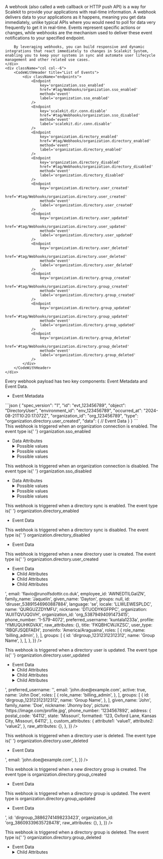 
<IntersectingHeader id="tag/Webhooks" title="Webhooks"/>
<div className="row section">
    <div className="col col--6">
        A webhook (also called a web callback or HTTP push API) is a way for Scalekit to provide your applications with real-time information. A webhook delivers data to your applications as it happens, meaning you get data immediately, unlike typical APIs where you would need to poll for data very frequently to get it in real-time. Events represent specific actions or changes, while webhooks are the mechanism used to deliver these event notifications to your specified endpoint.

        By leveraging webhooks, you can build responsive and dynamic integrations that react immediately to changes in Scalekit System, enabling you to keep your systems in sync and automate user lifecycle management and other related use cases.
    </div>
    <div className="col col--6">
        <CodeWithHeader title="List of Events">
            <div className="endpoints">
                <Endpoint
                    key='organization.sso_enabled'
                    href='#tag/Webhooks/organization.sso_enabled'
                    method='event'
                    label='organization.sso_enabled'
                />
                <Endpoint
                    key='scalekit.dir.conn.disable'
                    href='#tag/Webhooks/organization.sso_disabled'
                    method='event'
                    label='scalekit.dir.conn.disable'
                />
                <Endpoint
                    key='organization.directory_enabled'
                    href='#tag/Webhooks/organization.directory_enabled'
                    method='event'
                    label='organization.directory_enabled'
                />
                <Endpoint
                    key='organization.directory_disabled'
                    href='#tag/Webhooks/organization.directory_disabled'
                    method='event'
                    label='organization.directory_disabled'
                />
                <Endpoint
                    key='organization.directory.user_created'
                    href='#tag/Webhooks/organization.directory.user_created'
                    method='event'
                    label='organization.directory.user_created'
                />
                <Endpoint
                    key='organization.directory.user_updated'
                    href='#tag/Webhooks/organization.directory.user_updated'
                    method='event'
                    label='organization.directory.user_updated'
                />
                <Endpoint
                    key='organization.directory.user_deleted'
                    href='#tag/Webhooks/organization.directory.user_deleted'
                    method='event'
                    label='organization.directory.user_deleted'
                />
                <Endpoint
                    key='organization.directory.group_created'
                    href='#tag/Webhooks/organization.directory.group_created'
                    method='event'
                    label='organization.directory.group_created'
                />
                <Endpoint
                    key='organization.directory.group_updated'
                    href='#tag/Webhooks/organization.directory.group_updated'
                    method='event'
                    label='organization.directory.group_updated'
                />
                <Endpoint
                    key='organization.directory.group_deleted'
                    href='#tag/Webhooks/organization.directory.group_deleted'
                    method='event'
                    label='organization.directory.group_deleted'
                />
            </div>
        </CodeWithHeader>
    </div>

</div>

<IntersectingHeader id="tag/Webhooks/object" title="Event Object" subheading="true" classList="ApiCategoryList"/>
<div className="row section">
    <div className="col col--6">
        Every webhook payload has two key components: Event Metadata and Event Data.
        <ul className="ApiReference-Parameters">
            <li className="ApiReference-Parameter header">Event Metadata</li>
            <Parameter attrKey="spec_version" type="string" description="Version of the event specification (currently '1')" />
            <Parameter attrKey="id" type="string" description="Unique identifier for the specific event" />
            <Parameter attrKey="object" type="string" description="The type of object affected (Example: 'DirectoryUser')" />
            <Parameter attrKey="environment_id" type="string" description="Identifier for the environment" />
            <Parameter attrKey="occurred_at" type="string" description="Timestamp of when the event occurred" />
            <Parameter attrKey="organization_id" type="string" description="Identifier for the organization" />
            <Parameter attrKey="type" type="string" description="Specifies the exact event type (Example: 'organization.directory.user_created' for user creation)" />
            <Parameter attrKey="data" type="object" description="Contains latest object data after the event" />
        </ul>
    </div>
    <div className="col col--6">
        <CodeWithHeader title="Sample Event Payload">
        ```json
        {
          "spec_version": "1",
          "id": "evt_123456789",
          "object": "DirectoryUser",
          "environment_id": "env_123456789",
          "occurred_at": "2024-08-21T10:20:17.072Z",
          "organization_id": "org_123456789",
          "type": "organization.directory.user_created",
          "data": {
            // Event Data
          }
        }
        ```
        </CodeWithHeader>
    </div>
</div>

<IntersectingHeader title="Enterprise SSO" subheading="true" />
<IntersectingHeader
  id="tag/Webhooks/organization.sso_enabled"
  title="SSO Enabled"
  subheading="true"
  classList="ApiCategoryList webhook method"
/>
<div className="row section">
  <div className="col col--6">
    This webhook is triggered when an organization connection is enabled. The event type is{' '}
    <SimpleCode>organization.sso_enabled</SimpleCode>
    <ul className="ApiReference-Parameters">
      <li className="ApiReference-Parameter header">Data Attributes</li>
      <Parameter attrKey="id" type="string" description="Unique identifier for the connection" />
      <Parameter attrKey="provider" type="enum" description="Identity provider for the connection">
        <details>
          <summary>Possible values</summary>
          <Parameter attrKey="OKTA" />
        </details>
      </Parameter>
      <Parameter
        attrKey="connection_type"
        type="enum"
        description="Type of authentication protocol"
      >
        <details>
          <summary>Possible values</summary>
          <Parameter attrKey="SAML" />
          <Parameter attrKey="OIDC" />
        </details>
      </Parameter>
      <Parameter
        attrKey="enabled"
        type="boolean"
        description="Indicates whether the connection is currently enabled or disabled"
      />
      <Parameter attrKey="status" type="enum" description="Current status of the connection">
        <details>
          <summary>Possible values</summary>
          <Parameter attrKey="COMPLETED" />
        </details>
      </Parameter>
    </ul>
  </div>
  <div className="col col--6">
    <CodeWithHeader title="organization.sso_enabled">
      <JsonViewer
        src={{
          spec_version: '1',
          id: 'evt_55135294931862024',
          object: 'Connection',
          environment_id: 'env_27758032200925221',
          occurred_at: '2025-01-15T08:39:56.694563302Z',
          organization_id: 'org_30682579501843011',
          type: 'organization.sso_enabled',
          data: {
            connection_type: 'OIDC',
            enabled: true,
            id: 'conn_30682599886160264',
            provider: 'OKTA',
            organization_id: 'org_30682579501843011',
            status: 'COMPLETED',
          },
        }}
      />
    </CodeWithHeader>
  </div>
</div>

<IntersectingHeader
  id="tag/Webhooks/organization.sso_disabled"
  title="SSO Disabled"
  subheading="true"
  classList="ApiCategoryList webhook method"
/>
<div className="row section">
  <div className="col col--6">
    This webhook is triggered when an organization connection is disabled. The event type is{' '}
    <SimpleCode>organization.sso_disabled</SimpleCode>
    <ul className="ApiReference-Parameters">
      <li className="ApiReference-Parameter header">Data Attributes</li>
      <Parameter attrKey="id" type="string" description="Unique identifier for the connection" />
      <Parameter attrKey="provider" type="enum" description="Identity provider for the connection">
        <details>
          <summary>Possible values</summary>
          <Parameter attrKey="OKTA" />
        </details>
      </Parameter>
      <Parameter
        attrKey="connection_type"
        type="enum"
        description="Type of authentication protocol"
      >
        <details>
          <summary>Possible values</summary>
          <Parameter attrKey="SAML" />
          <Parameter attrKey="OIDC" />
        </details>
      </Parameter>
      <Parameter
        attrKey="enabled"
        type="boolean"
        description="Indicates whether the connection is currently enabled or disabled"
      />
      <Parameter attrKey="status" type="enum" description="Current status of the connection">
        <details>
          <summary>Possible values</summary>
          <Parameter attrKey="COMPLETED" />
        </details>
      </Parameter>
    </ul>
  </div>
  <div className="col col--6">
    <CodeWithHeader title="organization.sso_disabled">
      <JsonViewer
        src={{
          environment_id: 'env_27758032200925221',
          id: 'evt_55135244717654530',
          object: 'Connection',
          occurred_at: '2025-01-15T08:39:26.764447559Z',
          organization_id: 'org_30682579501843011',
          spec_version: '1',
          type: 'organization.sso_disabled',
          data: {
            organization_id: 'org_30682579501843011',
            connection_type: 'OIDC',
            enabled: false,
            id: 'conn_30682599886160264',
            provider: 'OKTA',
            status: 'COMPLETED',
          },
        }}
      />
    </CodeWithHeader>
  </div>
</div>

<IntersectingHeader title="SCIM Provisioning" subheading="true" />
<IntersectingHeader
  id="tag/Webhooks/organization.directory_enabled"
  title="Directory Enabled"
  subheading="true"
  classList="ApiCategoryList webhook method"
/>
<div className="row section">
  <div className="col col--6">
    This webhook is triggered when a directory sync is enabled. The event type is{' '}
    <SimpleCode>organization.directory_enabled</SimpleCode>
    <ul className="ApiReference-Parameters">
      <li className="ApiReference-Parameter header">Event Data</li>
      <Parameter
        attrKey="id"
        type="string"
        description="Unique identifier for the directory connection"
      />
      <Parameter
        attrKey="directory_type"
        type="string"
        description="The type of directory synchronization"
      />
      <Parameter
        attrKey="enabled"
        type="boolean"
        description="Indicates if the directory sync is enabled"
      />
      <Parameter
        attrKey="environment_id"
        type="string"
        description="Identifier for the environment"
      />
      <Parameter
        attrKey="last_sync_at"
        type="null"
        description="Timestamp of the last synchronization, null if not yet synced"
      />
      <Parameter
        attrKey="organization_id"
        type="string"
        description="Identifier for the organization"
      />
      <Parameter attrKey="provider" type="string" description="The provider of the directory" />
      <Parameter
        attrKey="updated_at"
        type="string"
        description="Timestamp of when the configuration was last updated"
      />
      <Parameter
        attrKey="occurred_at"
        type="string"
        description="Timestamp of when the event occurred"
      />
    </ul>
  </div>
  <div className="col col--6">
    <CodeWithHeader title="organization.directory_enabled">
      <JsonViewer
        src={{
          environment_id: 'env_27758032200925221',
          id: 'evt_55136848686613000',
          object: 'Directory',
          occurred_at: '2025-01-15T08:55:22.802860294Z',
          organization_id: 'org_55135410258444802',
          spec_version: '1',
          type: 'organization.directory_enabled',
          data: {
            directory_type: 'SCIM',
            enabled: false,
            id: 'dir_55135622825771522',
            organization_id: 'org_55135410258444802',
            provider: 'OKTA',
            updated_at: '2025-01-15T08:55:22.792993454Z',
          },
        }}
      />
    </CodeWithHeader>
  </div>
</div>

<IntersectingHeader
  id="tag/Webhooks/organization.directory_disabled"
  title="Directory Disabled"
  subheading="true"
  classList="ApiCategoryList webhook method"
/>
<div className="row section">
  <div className="col col--6">
    This webhook is triggered when a directory sync is disabled. The event type is{' '}
    <SimpleCode>organization.directory_disabled</SimpleCode>
    <ul className="ApiReference-Parameters">
      <li className="ApiReference-Parameter header">Event Data</li>
      <Parameter
        attrKey="directory_type"
        type="string"
        description="Type of directory protocol used for synchronization"
      />
      <Parameter
        attrKey="enabled"
        type="boolean"
        description="Indicates whether the directory synchronization is currently enabled or disabled"
      />
      <Parameter
        attrKey="id"
        type="string"
        description="Unique identifier for the directory connection"
      />
      <Parameter
        attrKey="last_sync_at"
        type="string"
        description="Timestamp of the most recent directory synchronization"
      />
      <Parameter
        attrKey="organization_id"
        type="string"
        description="Unique identifier of the organization associated with this directory"
      />
      <Parameter
        attrKey="provider"
        type="string"
        description="Identity provider for the directory connection"
      />
      <Parameter
        attrKey="status"
        type="string"
        description="Current status of the directory synchronization process"
      />
      <Parameter
        attrKey="updated_at"
        type="string"
        description="Timestamp of the most recent update to the directory connection"
      />
      <Parameter
        attrKey="occurred_at"
        type="string"
        description="Timestamp of when the event occurred"
      />
    </ul>
  </div>
  <div className="col col--6">
    <CodeWithHeader title="organization.directory_disabled">
      <JsonViewer
        src={{
          spec_version: '1',
          id: 'evt_53891640779079756',
          type: 'organization.directory_disabled',
          occurred_at: '2025-01-06T18:45:21.057814Z',
          environment_id: 'env_53814739859406915',
          organization_id: 'org_53879494091473415',
          object: 'Directory',
          data: {
            directory_type: 'SCIM',
            enabled: false,
            id: 'dir_53879621145330183',
            organization_id: 'org_53879494091473415',
            provider: 'OKTA',
            updated_at: '2025-01-06T18:45:21.04978184Z',
          },
        }}
      />
    </CodeWithHeader>
  </div>
</div>

<IntersectingHeader
  id="tag/Webhooks/organization.directory.user_created"
  title="Directory User Created"
  subheading="true"
  classList="ApiCategoryList webhook method"
/>
<div className="row section">
  <div className="col col--6">
    This webhook is triggered when a new directory user is created. The event type is{' '}
    <SimpleCode>organization.directory.user_created</SimpleCode>
    <ul className="ApiReference-Parameters">
      <li className="ApiReference-Parameter header">Event Data</li>
      <Parameter attrKey="id" type="string" description="Unique ID of the Directory User" />
      <Parameter
        attrKey="organization_id"
        type="string"
        description="Unique ID of the Organization to which this directory user belongs"
      />
      <Parameter
        attrKey="dp_id"
        type="string"
        description="Unique ID of the User in the Directory Provider (IdP) system"
      />
      <Parameter
        attrKey="preferred_username"
        type="string"
        description="Preferred username of the directory user"
      />
      <Parameter attrKey="email" type="string" description="Email of the directory user" />
      <Parameter
        attrKey="active"
        type="boolean"
        description="Indicates if the directory user is active"
      />
      <Parameter
        attrKey="name"
        type="string"
        description="Fully formatted name of the directory user"
      />
      <Parameter
        attrKey="roles"
        type="array"
        description="Array of roles assigned to the directory user"
      >
        <details>
          <summary>Child Attributes</summary>
          <Parameter attrKey="role" type="string" description="Role of the directory user" />
          <Parameter attrKey="name" type="string" description="Name of the directory user" />
        </details>
      </Parameter>
      <Parameter
        attrKey="groups"
        type="array"
        description="Array of groups to which the directory user belongs"
      >
        <details>
          <summary>Child Attributes</summary>
          <Parameter attrKey="id" type="string" description="ID of the directory group" />
          <Parameter attrKey="name" type="string" description="Name of the directory group" />
        </details>
      </Parameter>
      <Parameter
        attrKey="given_name"
        type="string"
        description="Given name of the directory user"
      />
      <Parameter
        attrKey="family_name"
        type="string"
        description="Family name of the directory user"
      />
      <Parameter attrKey="nickname" type="string" description="Nickname of the directory user" />
      <Parameter
        attrKey="picture"
        type="string"
        description="URL of the directory user's profile picture"
      />
      <Parameter
        attrKey="phone_number"
        type="string"
        description="Phone number of the directory user"
      />
      <Parameter attrKey="address" type="object" description="Address of the directory user">
        <details>
          <summary>Child Attributes</summary>
          <Parameter
            attrKey="postal_code"
            type="string"
            description="Postal code of the directory user address"
          />
          <Parameter
            attrKey="state"
            type="string"
            description="State of the directory user address"
          />
          <Parameter
            attrKey="formatted"
            type="string"
            description="Formatted address of the directory user"
          />
        </details>
      </Parameter>
      <Parameter
        attrKey="custom_attributes"
        type="object"
        description="Custom attributes of the directory user"
      />
      <Parameter
        attrKey="raw_attributes"
        type="object"
        description="Raw attributes of the directory user as received from the Directory Provider (IdP)"
      />
    </ul>
  </div>
  <div className="col col--6">
    <CodeWithHeader title="organization.directory.user_created">
      <JsonViewer
        src={{
          spec_version: '1',
          id: 'evt_53891546994442316',
          type: 'organization.directory.user_created',
          occurred_at: '2025-01-06T18:44:25.153954Z',
          environment_id: 'env_53814739859406915',
          organization_id: 'org_53879494091473415',
          object: 'DirectoryUser',
          data: {
            active: true,
            cost_center: 'QAUZJUHSTYCN',
            custom_attributes: {
              mobile_phone_number: '1-579-4072',
            },
            department: 'HNXJPGISMIFN',
            division: 'MJFUEYJOKICN',
            dp_id: '<id from IDP>',
            email: 'flavio@runolfsdottir.co.duk',
            employee_id: 'AWNEDTILGaIZN',
            family_name: 'Jaquelin',
            given_name: 'Dayton',
            groups: null,
            id: 'diruser_53891546960887884',
            language: 'se',
            locale: 'LLWLEWESPLDC',
            name: 'QURGUZZDYMFU',
            nickname: 'DTUODYKGFPPC',
            organization: 'AUIITQVUQGVH',
            organization_id: 'org_53879494091473415',
            phone_number: '1-579-4072',
            preferred_username: 'kuntala1233a',
            profile: 'YMIUQUHKGVAX',
            raw_attributes: {},
            title: 'FKQBHCWJXZSC',
            user_type: 'RBQFJSQEFAEH',
            zoneinfo: 'America/Araguaina',
            roles: [
              {
                role_name: 'billing_admin',
              },
            ],
            groups: [
              {
                id: 'dirgroup_12312312312312',
                name: 'Group Name',
              },
            ],
          },
        }}
      />
    </CodeWithHeader>
  </div>
</div>

<IntersectingHeader
  id="tag/Webhooks/organization.directory.user_updated"
  title="Directory User Updated"
  subheading="true"
  classList="ApiCategoryList webhook method"
/>
<div className="row section">
  <div className="col col--6">
    This webhook is triggered when a directory user is updated. The event type is{' '}
    <SimpleCode>organization.directory.user_updated</SimpleCode>
    <ul className="ApiReference-Parameters">
      <li className="ApiReference-Parameter header">Event Data</li>
      <Parameter attrKey="id" type="string" description="Unique ID of the Directory User" />
      <Parameter
        attrKey="organization_id"
        type="string"
        description="Unique ID of the Organization to which this directory user belongs"
      />
      <Parameter
        attrKey="dp_id"
        type="string"
        description="Unique ID of the User in the Directory Provider (IdP) system"
      />
      <Parameter
        attrKey="preferred_username"
        type="string"
        description="Preferred username of the directory user"
      />
      <Parameter attrKey="email" type="string" description="Email of the directory user" />
      <Parameter
        attrKey="active"
        type="boolean"
        description="Indicates if the directory user is active"
      />
      <Parameter
        attrKey="name"
        type="string"
        description="Fully formatted name of the directory user"
      />
      <Parameter
        attrKey="roles"
        type="array"
        description="Array of roles assigned to the directory user"
      >
        <details>
          <summary>Child Attributes</summary>
          <Parameter attrKey="role" type="string" description="Role of the directory user" />
          <Parameter attrKey="name" type="string" description="Name of the directory user" />
        </details>
      </Parameter>
      <Parameter
        attrKey="groups"
        type="array"
        description="Array of groups to which the directory user belongs"
      >
        <details>
          <summary>Child Attributes</summary>
          <Parameter attrKey="id" type="string" description="ID of the directory group" />
          <Parameter attrKey="name" type="string" description="Name of the directory group" />
        </details>
      </Parameter>
      <Parameter
        attrKey="given_name"
        type="string"
        description="Given name of the directory user"
      />
      <Parameter
        attrKey="family_name"
        type="string"
        description="Family name of the directory user"
      />
      <Parameter attrKey="nickname" type="string" description="Nickname of the directory user" />
      <Parameter
        attrKey="picture"
        type="string"
        description="URL of the directory user's profile picture"
      />
      <Parameter
        attrKey="phone_number"
        type="string"
        description="Phone number of the directory user"
      />
      <Parameter attrKey="address" type="object" description="Address of the directory user">
        <details>
          <summary>Child Attributes</summary>
          <Parameter
            attrKey="postal_code"
            type="string"
            description="Postal code of the directory user address"
          />
          <Parameter
            attrKey="state"
            type="string"
            description="State of the directory user address"
          />
          <Parameter
            attrKey="formatted"
            type="string"
            description="Formatted address of the directory user"
          />
        </details>
      </Parameter>
      <Parameter
        attrKey="custom_attributes"
        type="object"
        description="Custom attributes of the directory user"
      />
      <Parameter
        attrKey="raw_attributes"
        type="object"
        description="Raw attributes of the directory user as received from the Directory Provider (IdP)"
      />
    </ul>
  </div>
  <div className="col col--6">
    <CodeWithHeader title="organization.directory.user_updated">
      <JsonViewer
        src={{
          spec_version: '1',
          id: 'evt_53891546994442316',
          type: 'organization.directory.user_updated',
          occurred_at: '2025-01-06T18:44:25.153954Z',
          environment_id: 'env_53814739859406915',
          organization_id: 'org_53879494091473415',
          object: 'DirectoryUser',
          data: {
            id: 'diruser_12312312312312',
            organization_id: 'org_53879494091473415',
            dp_id: '<scim_external_id>',
            preferred_username: '<idp_user_name>',
            email: 'john.doe@example.com',
            active: true,
            name: 'John Doe',
            roles: [
              {
                role_name: 'billing_admin',
              },
            ],
            groups: [
              {
                id: 'dirgroup_12312312312312',
                name: 'Group Name',
              },
            ],
            given_name: 'John',
            family_name: 'Doe',
            nickname: 'Jhonny boy',
            picture: 'https://image.com/profile.jpg',
            phone_number: '1234567892',
            address: {
              postal_code: '64112',
              state: 'Missouri',
              formatted: '123, Oxford Lane, Kansas City, Missouri, 64112',
            },
            custom_attributes: {
              attribute1: 'value1',
              attribute2: 'value2',
            },
            raw_attributes: {},
          },
        }}
      />
    </CodeWithHeader>
  </div>
</div>

<IntersectingHeader
  id="tag/Webhooks/organization.directory.user_deleted"
  title="Directory User Deleted"
  subheading="true"
  classList="ApiCategoryList webhook method"
/>
<div className="row section">
  <div className="col col--6">
    This webhook is triggered when a directory user is deleted. The event type is{' '}
    <SimpleCode>organization.directory.user_deleted</SimpleCode>
    <ul className="ApiReference-Parameters">
      <li className="ApiReference-Parameter header">Event Data</li>
      <Parameter attrKey="id" type="string" description="Unique ID of the Directory User" />
      <Parameter
        attrKey="organization_id"
        type="string"
        description="Unique ID of the Organization to which this directory user belongs"
      />
      <Parameter
        attrKey="dp_id"
        type="string"
        description="Unique ID of the User in the Directory Provider (IdP) system"
      />
      <Parameter attrKey="email" type="string" description="Email of the directory user" />
    </ul>
  </div>
  <div className="col col--6">
    <CodeWithHeader title="organization.directory.user_deleted">
      <JsonViewer
        src={{
          spec_version: '1',
          id: 'evt_53891546994442316',
          type: 'organization.directory.user_deleted',
          occurred_at: '2025-01-06T18:44:25.153954Z',
          environment_id: 'env_53814739859406915',
          organization_id: 'org_53879494091473415',
          object: 'DirectoryUser',
          data: {
            id: 'diruser_12312312312312',
            organization_id: 'org_12312312312312',
            dp_id: '<scim_external_id>',
            email: 'john.doe@example.com',
          },
        }}
      />
    </CodeWithHeader>
  </div>
</div>

<IntersectingHeader
  id="tag/Webhooks/organization.directory.group_created"
  title="Directory Group Created"
  subheading="true"
  classList="ApiCategoryList webhook method"
/>
<div className="row section">
  <div className="col col--6">
    This webhook is triggered when a new directory group is created. The event type is <SimpleCode>organization.directory.group_created</SimpleCode>
    <ul className="ApiReference-Parameters">
      <li className="ApiReference-Parameter header">Event Data</li>
      <Parameter
        attrKey="directory_id"
        type="string"
        description="Unique identifier for the directory"
      />
      <Parameter
        attrKey="display_name"
        type="string"
        description="Display name of the directory group"
      />
      <Parameter
        attrKey="external_id"
        type="null"
        description="External identifier for the group, null if not specified"
      />
      <Parameter
        attrKey="id"
        type="string"
        description="Unique identifier for the directory group"
      />
      <Parameter
        attrKey="organization_id"
        type="string"
        description="Identifier for the organization associated with the group"
      />
      <Parameter
        attrKey="raw_attributes"
        type="object"
        description="Raw attributes of the directory provider"
      />
      <Parameter
        attrKey="environment_id"
        type="string"
        description="Identifier for the environment where the event occurred"
      />
      <Parameter attrKey="id" type="string" description="Unique identifier for the event" />
      <Parameter attrKey="object" type="string" description="Type of object the event relates to" />
      <Parameter
        attrKey="occurred_at"
        type="string"
        description="Timestamp when the event occurred"
      />
      <Parameter
        attrKey="organization_id"
        type="string"
        description="Identifier for the organization associated with the event"
      />
      <Parameter
        attrKey="spec_version"
        type="string"
        description="Specification version of the event"
      />
      <Parameter
        attrKey="type"
        type="string"
        description="Type of the event, indicating the action that occurred"
      />
    </ul>

  </div>
  <div className="col col--6">
    <CodeWithHeader title="organization.directory.group_created">
      <JsonViewer
        src={{
          spec_version: '1',
          id: 'evt_38862741515010639',
          environment_id: 'env_32080745237316098',
          object: 'DirectoryGroup',
          occurred_at: '2024-09-25T02:26:39.036398577Z',
          organization_id: 'org_38609339635728478',
          type: 'organization.directory.group_created',
          data: {
            directory_id: 'dir_38610496391217780',
            display_name: 'Avengers',
            external_id: null,
            id: 'dirgroup_38862741498233423',
            organization_id: 'org_38609339635728478',
            raw_attributes: {},
          },
        }}
      />
    </CodeWithHeader>
  </div>
</div>

<IntersectingHeader
  id="tag/Webhooks/organization.directory.group_updated"
  title="Directory Group Updated"
  subheading="true"
  classList="ApiCategoryList webhook method"
/>
<div className="row section">
  <div className="col col--6">
    This webhook is triggered when a directory group is updated. The event type is
    <SimpleCode>organization.directory.group_updated</SimpleCode>
    <ul className="ApiReference-Parameters">
      <li className="ApiReference-Parameter header">Event Data</li>
      <Parameter
        attrKey="directory_id"
        type="string"
        description="Unique identifier for the directory"
      />
      <Parameter
        attrKey="display_name"
        type="string"
        description="Display name of the directory group"
      />
      <Parameter
        attrKey="external_id"
        type="null"
        description="External identifier for the group, null if not specified"
      />
      <Parameter
        attrKey="id"
        type="string"
        description="Unique identifier for the directory group"
      />
      <Parameter
        attrKey="organization_id"
        type="string"
        description="Identifier for the organization associated with the group"
      />
      <Parameter
        attrKey="raw_attributes"
        type="object"
        description="Raw attributes of the directory group"
      />
      <Parameter
        attrKey="environment_id"
        type="string"
        description="Identifier for the environment where the event occurred"
      />
      <Parameter attrKey="id" type="string" description="Unique identifier for the event" />
      <Parameter attrKey="object" type="string" description="Type of object the event relates to" />
      <Parameter
        attrKey="occurred_at"
        type="string"
        description="Timestamp when the event occurred"
      />
      <Parameter
        attrKey="organization_id"
        type="string"
        description="Identifier for the organization associated with the event"
      />
      <Parameter
        attrKey="spec_version"
        type="string"
        description="Specification version of the event"
      />
      <Parameter
        attrKey="type"
        type="string"
        description="Type of the event, indicating the action that occurred"
      />
    </ul>
  </div>
  <div className="col col--6">
    <CodeWithHeader title="organization.directory.group_updated">
      <JsonViewer
        src={{
          spec_version: '1',
          id: 'evt_38864948910162368',
          organization_id: 'org_38609339635728478',
          type: 'organization.directory.group_updated',
          environment_id: 'env_32080745237316098',
          object: 'DirectoryGroup',
          occurred_at: '2024-09-25T02:48:34.745030921Z',
          data: {
            directory_id: 'dir_38610496391217780',
            display_name: 'Avengers',
            external_id: '<external_id>',
            id: 'dirgroup_38862741498233423',
            organization_id: 'org_38609339635728478',
            raw_attributes: {},
          },
        }}
      />
    </CodeWithHeader>
  </div>
</div>

<IntersectingHeader
  id="tag/Webhooks/organization.directory.group_deleted"
  title="Directory Group Deleted"
  subheading="true"
  classList="ApiCategoryList webhook method"
/>
<div className="row section">
  <div className="col col--6">
    This webhook is triggered when a directory group is deleted. The event type is{' '}
    <SimpleCode>organization.directory.group_deleted</SimpleCode>
    <ul className="ApiReference-Parameters">
      <li className="ApiReference-Parameter header">Event Data</li>
      <Parameter
        attrKey="directory_id"
        type="string"
        description="Unique identifier for the directory"
      />
      <Parameter
        attrKey="display_name"
        type="string"
        description="Display name of the directory group"
      />
      <Parameter
        attrKey="dp_id"
        type="string"
        description="Unique identifier for the group in the directory provider system"
      />
      <Parameter
        attrKey="id"
        type="string"
        description="Unique identifier for the directory group"
      />
      <Parameter
        attrKey="organization_id"
        type="string"
        description="Identifier for the organization associated with the group"
      />
      <Parameter
        attrKey="raw_attributes"
        type="object"
        description="Raw attributes of the directory group as received from the provider"
      >
        <details>
          <summary>Child Attributes</summary>
          <Parameter
            attrKey="displayName"
            type="string"
            description="Display name of the group as received from the directory provider"
          />
          <Parameter
            attrKey="externalId"
            type="string"
            description="External identifier for the group in the directory provider system"
          />
          <Parameter attrKey="members" type="array" description="Array of members in the group">
            <details>
              <summary>Child Attributes</summary>
              <Parameter
                attrKey="value"
                type="string"
                description="Unique identifier for the group member"
              />
            </details>
          </Parameter>
        </details>
      </Parameter>
      <Parameter
        attrKey="environment_id"
        type="string"
        description="Identifier for the environment where the event occurred"
      />
      <Parameter attrKey="id" type="string" description="Unique identifier for the event" />
      <Parameter attrKey="object" type="string" description="Type of object the event relates to" />
      <Parameter
        attrKey="occurred_at"
        type="string"
        description="Timestamp when the event occurred"
      />
      <Parameter
        attrKey="organization_id"
        type="string"
        description="Identifier for the organization associated with the event"
      />
      <Parameter
        attrKey="spec_version"
        type="string"
        description="Specification version of the event"
      />
      <Parameter
        attrKey="type"
        type="string"
        description="Type of the event, indicating the action that occurred"
      />
    </ul>
  </div>
  <div className="col col--6">
    <CodeWithHeader title="organization.directory.group_deleted">
      <JsonViewer
        src={{
          spec_version: '1',
          id: 'evt_40650399597723966',
          environment_id: 'env_12205603854221623',
          object: 'DirectoryGroup',
          occurred_at: '2024-10-07T10:25:26.289331747Z',
          organization_id: 'org_39802449573184223',
          type: 'organization.directory.group_deleted',
          data: {
            directory_id: 'dir_39802485862301855',
            display_name: 'Admins',
            dp_id: '7c66a173-79c6-4270-ac78-8f35a8121e0a',
            id: 'dirgroup_40072007005503806',
            organization_id: 'org_39802449573184223',
            raw_attributes: {},
          },
        }}
      />
    </CodeWithHeader>
  </div>
</div>
